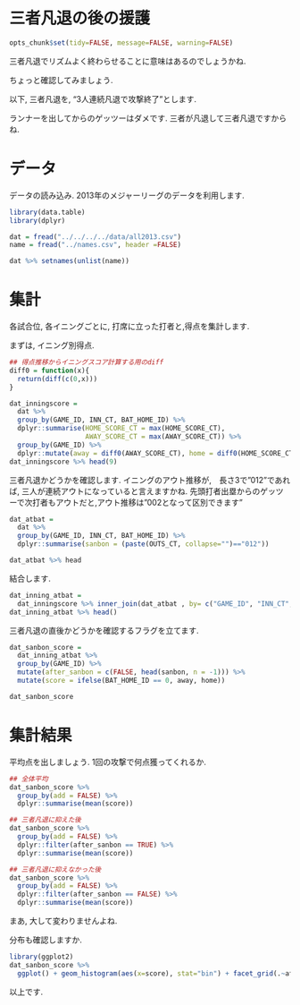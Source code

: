 三者凡退の後の援護
========================================================

```r
opts_chunk$set(tidy=FALSE, message=FALSE, warning=FALSE)
```
三者凡退でリズムよく終わらせることに意味はあるのでしょうかね. 

ちょっと確認してみましょう.

以下, 三者凡退を, "3人連続凡退で攻撃終了"とします. 

ランナーを出してからのゲッツーはダメです. 三者が凡退して三者凡退ですからね.  

# データ

データの読み込み. 2013年のメジャーリーグのデータを利用します. 
```r
library(data.table)
library(dplyr)

dat = fread("../../../../data/all2013.csv")
name = fread("../names.csv", header =FALSE)

dat %>% setnames(unlist(name))
```

# 集計
各試合位, 各イニングごとに, 打席に立った打者と,得点を集計します. 


まずは, イニング別得点.
```r

## 得点推移からイニングスコア計算する用のdiff
diff0 = function(x){
  return(diff(c(0,x)))
}

dat_inningscore = 
  dat %>% 
  group_by(GAME_ID, INN_CT, BAT_HOME_ID) %>% 
  dplyr::summarise(HOME_SCORE_CT = max(HOME_SCORE_CT), 
                   AWAY_SCORE_CT = max(AWAY_SCORE_CT)) %>% 
  group_by(GAME_ID) %>% 
  dplyr::mutate(away = diff0(AWAY_SCORE_CT), home = diff0(HOME_SCORE_CT))
dat_inningscore %>% head(9)
```

三者凡退かどうかを確認します. 
イニングのアウト推移が,　長さ3で"012"であれば, 三人が連続アウトになっていると言えますかね.
先頭打者出塁からのゲッツーで次打者もアウトだと,アウト推移は"002となって区別できます"
```r
dat_atbat = 
  dat %>% 
  group_by(GAME_ID, INN_CT, BAT_HOME_ID) %>% 
  dplyr::summarise(sanbon = (paste(OUTS_CT, collapse="")=="012"))

dat_atbat %>% head

```

結合します.
```r
dat_inning_atbat = 
  dat_inningscore %>% inner_join(dat_atbat , by= c("GAME_ID", "INN_CT", "BAT_HOME_ID")) 
dat_inning_atbat %>% head()
```

三者凡退の直後かどうかを確認するフラグを立てます. 
```r
dat_sanbon_score = 
  dat_inning_atbat %>% 
  group_by(GAME_ID) %>% 
  mutate(after_sanbon = c(FALSE, head(sanbon, n = -1))) %>% 
  mutate(score = ifelse(BAT_HOME_ID == 0, away, home)) 

dat_sanbon_score
```


# 集計結果

平均点を出しましょう. 1回の攻撃で何点獲ってくれるか.
```r

## 全体平均
dat_sanbon_score %>% 
  group_by(add = FALSE) %>%
  dplyr::summarise(mean(score))

## 三者凡退に抑えた後
dat_sanbon_score %>% 
  group_by(add = FALSE) %>%
  dplyr::filter(after_sanbon == TRUE) %>% 
  dplyr::summarise(mean(score))

## 三者凡退に抑えなかった後
dat_sanbon_score %>% 
  group_by(add = FALSE) %>%
  dplyr::filter(after_sanbon == FALSE) %>% 
  dplyr::summarise(mean(score))

```

まあ, 大して変わりませんよね. 

分布も確認しますか. 

```r
library(ggplot2)
dat_sanbon_score %>% 
  ggplot() + geom_histogram(aes(x=score), stat="bin") + facet_grid(.~after_sanbon)

```


以上です. 
